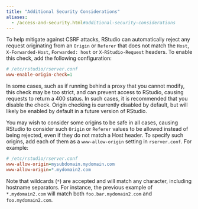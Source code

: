 ```yaml
---
title: "Additional Security Considerations"
aliases:
  - /access-and-security.html#additional-security-considerations
---
```


To help mitigate against CSRF attacks, RStudio can automatically reject any request originating from an `Origin` or `Referer` that does not match the `Host`, `X-Forwarded-Host`, `Forwarded: host` or `X-RStudio-Request` headers. To enable this check, add the following configuration:

```ini
# /etc/rstudio/rserver.conf
www-enable-origin-check=1
```

In some cases, such as if running behind a proxy that you cannot modify, this check may be too strict, and can prevent access to RStudio, causing requests to return a 400 status. In such cases, it is recommended that you disable the check. Origin checking is currently disabled by default, but will likely be enabled by default in a future version of RStudio. 

You may wish to consider some origins to be safe in all cases, causing RStudio to consider such `Origin` or `Referer` values to be allowed instead of being rejected, even if they do not match a Host header. To specify such origins, add each of them as a `www-allow-origin` setting in `rserver.conf`. For example:

```ini
# /etc/rstudio/rserver.conf
www-allow-origin=mysubdomain.mydomain.com
www-allow-origin=*.mydomain2.com
``` 

Note that wildcards (`*`) are accepted and will match any character, including hostname separators. For instance, the previous example of `*.mydomain2.com` will match both `foo.bar.mydomain2.com` and `foo.mydomain2.com`.

